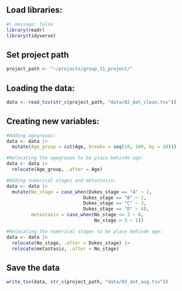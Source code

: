## Load libraries:

```r
#| message: false
library(readr)
library(tidyverse)
```

## Set project path

```r
project_path <- "~/projects/group_11_project/"
```

## Loading the data:

```r
data <- read_tsv(str_c(project_path, "data/02_dat_clean.tsv"))
```

## Creating new variables:

```r
#Adding agegroups:
data <- data |>
  mutate(Age_group = cut(Age, breaks = seq(10, 100, by = 10)))

#Relocating the agegroups to be place behinde age:
data <- data |>
  relocate(Age_group, .after = Age)

#Adding numerical stages and metastasis:
data <- data |>
  mutate(No_stage = case_when(Dukes_stage == "A" ~ 1,
                            Dukes_stage == "B" ~ 2,
                            Dukes_stage == "C" ~ 3,
                            Dukes_stage == "D" ~ 4),
         metastasis = case_when(No_stage <= 3 ~ 0,
                                No_stage > 3 ~ 1))

#Relocating the numerical stages to be place behinde age:
data <- data |>
  relocate(No_stage, .after = Dukes_stage) |> 
  relocate(metastasis, .after = No_stage)

```

## Save the data

```r
write_tsv(data, str_c(project_path, "data/03_dat_aug.tsv"))
```
